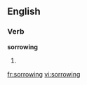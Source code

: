 ==English==

===Verb===
'''sorrowing'''

#{{present participle of|[[sorrow]]}}

[[fr:sorrowing]]
[[vi:sorrowing]]